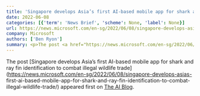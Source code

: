 ```yaml
---
title: 'Singapore develops Asia’s first AI-based mobile app for shark and ray fin identification to combat illegal wildlife trade'
date: 2022-06-08
categories: [{'term': 'News Brief', 'scheme': None, 'label': None}]
url: https://news.microsoft.com/en-sg/2022/06/08/singapore-develops-asias-first-ai-based-mobile-app-for-shark-and-ray-fin-identification-to-combat-illegal-wildlife-trade/
company: Microsoft
authors: ['Ben Ryon']
summary: <p>The post <a href="https://news.microsoft.com/en-sg/2022/06/08/singapore-develops-asias-first-ai-based-mobile-app-for-shark-and-ray-fin-identification-to-combat-illegal-wildlife-trade/">Singapore develops Asia’s first AI-based mobile app for shark and ray fin identification to combat illegal wildlife trade</a> appeared first on <a href="https://blogs.microsoft.com/ai">The AI Blog</a>.</p>
---
```



The post [Singapore develops Asia’s first AI-based mobile app for shark and
ray fin identification to combat illegal wildlife
trade](https://news.microsoft.com/en-sg/2022/06/08/singapore-develops-asias-
first-ai-based-mobile-app-for-shark-and-ray-fin-identification-to-combat-
illegal-wildlife-trade/) appeared first on [The AI
Blog](https://blogs.microsoft.com/ai).

